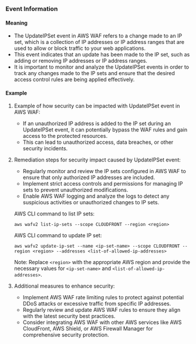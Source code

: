 
### Event Information

#### Meaning

- The UpdateIPSet event in AWS WAF refers to a change made to an IP set, which is a collection of IP addresses or IP address ranges that are used to allow or block traffic to your web applications.
- This event indicates that an update has been made to the IP set, such as adding or removing IP addresses or IP address ranges.
- It is important to monitor and analyze the UpdateIPSet events in order to track any changes made to the IP sets and ensure that the desired access control rules are being applied effectively.

#### Example

1. Example of how security can be impacted with UpdateIPSet event in AWS WAF:
   - If an unauthorized IP address is added to the IP set during an UpdateIPSet event, it can potentially bypass the WAF rules and gain access to the protected resources.
   - This can lead to unauthorized access, data breaches, or other security incidents.

2. Remediation steps for security impact caused by UpdateIPSet event:
   - Regularly monitor and review the IP sets configured in AWS WAF to ensure that only authorized IP addresses are included.
   - Implement strict access controls and permissions for managing IP sets to prevent unauthorized modifications.
   - Enable AWS WAF logging and analyze the logs to detect any suspicious activities or unauthorized changes to IP sets.

   AWS CLI command to list IP sets:
   ```
   aws wafv2 list-ip-sets --scope CLOUDFRONT --region <region>
   ```

   AWS CLI command to update IP set:
   ```
   aws wafv2 update-ip-set --name <ip-set-name> --scope CLOUDFRONT --region <region> --addresses <list-of-allowed-ip-addresses>
   ```

   Note: Replace `<region>` with the appropriate AWS region and provide the necessary values for `<ip-set-name>` and `<list-of-allowed-ip-addresses>`.

3. Additional measures to enhance security:
   - Implement AWS WAF rate limiting rules to protect against potential DDoS attacks or excessive traffic from specific IP addresses.
   - Regularly review and update AWS WAF rules to ensure they align with the latest security best practices.
   - Consider integrating AWS WAF with other AWS services like AWS CloudFront, AWS Shield, or AWS Firewall Manager for comprehensive security protection.

